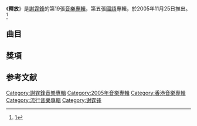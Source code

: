 {{Album infobox | <!-- See Wikipedia:WikiProject_Albums -->
| Name        = 釋放
| Type        = [[錄音室專輯|錄音室專輯]]
| Artist      = [[謝霆鋒|謝霆鋒]]
| Cover       = 謝霆鋒 Nicholas 釋放.jpg
| Released    = 2005年11月25日
| Recorded    = 2005年
| Genre       = 國語
| Length      = 48分19秒
| Label       = [[英皇娛樂|英皇娛樂]]
| Last album  = [[One_Inch_Closer|One Inch Closer]]<br>（2005年）
| This album  = '''釋放'''<br>（2005年）
| Next album  = [[毋忘我_(謝霆鋒專輯)|毋忘我]]<br>（2006年）
}}

《'''釋放'''》是[[謝霆鋒|謝霆鋒]]的第19張[[音樂專輯|音樂專輯]]，第五張[[國語|國語]]專輯，於2005年11月25日推出。<ref>[https://ent.qq.com/music/a/20060106/000002_2.htm]</ref>

==曲目==
{{tracklist
| headline = 
| total_length = 48:19
| title_width = 16%

| music_credits = yes
| music_width = 12%
| lyrics_credits = yes
| lyrics_width = 9%
| arranger_credits = yes
| arranger_width = 9% 
| producer_credits = yes
| producer_width = 9%
| longnote_column = yes

| title1 = 勇者之歌
| music1 = [[黃漢青|黃漢青]]
| lyrics1 = 黃漢青<br>[[林志年|林志年]]
| arranger1 = [[任柏璋|任柏璋]]<br>[[江力平|江力平]]<br>[[江鎮宇|江鎮宇]]<br>[[蘇玠亘|蘇玠亘]]
| producer1 = [[林暐哲|林暐哲]]<br>[[謝霆鋒|謝霆鋒]]
| longnote1 = 
| length1 = 3:41

| title2 = 愛回來
| music2 = [[陳偉_(音樂人)|陳偉]]
| lyrics2 = 陳偉
| arranger2 = 陳偉
| producer2 = 陳偉
| longnote2 = 
| length2 = 4:49

| title3 = 你微笑時好美
| music3 = [[游鴻明|游鴻明]]
| lyrics3 = [[姚謙|姚謙]]
| arranger3 = [[陳朝裕|陳朝裕]]
| producer3 = 陳偉<br>謝霆鋒
| longnote3 = 
| length3 = 4:04

| title4 = 河水倒流 
| music4 = [[深南大道_(樂隊)|深南大道]]
| lyrics4 = [[周耀輝|周耀輝]]
| arranger4 = 陳偉<br>陳朝裕
| producer4 = 陳偉<br>謝霆鋒
| longnote4 = 
| length4 = 4:04

| title5 = 拒絕孤獨
| music5 = [[伍佰|伍佰]]
| lyrics5 = [[黃祖蔭|黃祖蔭]]
| arranger5 = 伍佰<br>[[徐千秀|徐千秀]]
| producer5 = 伍佰<br>謝霆鋒
| longnote5 = 
| length5 = 4:37

| title6 = 寂寞堂口
| music6 = [[陳信宏|五月天阿信]]
| lyrics6 = 五月天阿信
| arranger6 = [[蕭家程|蕭家程]]
| producer6 = [[李漢群|李漢群]]<br>謝霆鋒
| longnote6 = 
| length6 = 4:37

| title7 = 上一次下一次
| music7 = [[黃義達|黃義達]]
| lyrics7 = 周耀輝
| arranger7 = 任柏璋<br>江力平<br>江鎮宇<br>蘇玠亘
| producer7 = 林暐哲<br>謝霆鋒
| longnote7 = 
| length7 = 3:08

| title8 = 別怕
| music8 = [[蔡健雅|蔡健雅]]
| lyrics8 = [[易家揚|易家揚]]
| arranger8 = 陳偉<br>陳朝裕
| producer8 = 陳偉<br>謝霆鋒
| longnote8 = 
| length8 = 4:18

| title9 = 燭光
| music9 = [[邰正宵|邰正宵]]
| lyrics9 = 邰正宵
| arranger9 = [[Eric_Kwok|Eric Kwok]]
| producer9 = Eric Kwok<br>謝霆鋒
| longnote9 = 
| length9 = 4:05

| title10 = 給天使看的戲
| music10 = [[紅色漿果|紅色漿果]]
| lyrics10 = 周耀輝
| arranger10 = 陳偉<br>陳朝裕
| producer10 = 陳偉<br>謝霆鋒
| longnote10 = 中國電影百周年電影音樂劇《[[電影之歌|電影之歌]]》歌曲
| length10 = 4:06

| title11 = 愛
| music11 = 謝霆鋒
| lyrics11 = [[徐若瑄|徐若瑄]]
| arranger11 = [[Ted_Lo|Ted Lo]]
| producer11 = Eric Kwok<br>謝霆鋒
| note11 = 獨唱版
| longnote11 = 電影《[[情癲大聖|情癲大聖]]》主題曲
| length11 = 3:28

| title12 = 愛
| music12 = 謝霆鋒
| lyrics12 = 徐若瑄
| arranger12 = Ted Lo
| producer12 = Eric Kwok<br>謝霆鋒
| note12 = [[蔡卓妍|蔡卓妍]]合唱
| longnote12 = 電影《[[情癲大聖|情癲大聖]]》主題曲
| length12 = 3:24
}}

==獎項==

==参考文献==
{{reflist}}

{{谢霆锋}}
[[Category:謝霆鋒音樂專輯|Category:謝霆鋒音樂專輯]]
[[Category:2005年音樂專輯|Category:2005年音樂專輯]]
[[Category:香港音樂專輯|Category:香港音樂專輯]]
[[Category:流行音樂專輯|Category:流行音樂專輯]]
[[Category:谢霆锋|Category:谢霆锋]]